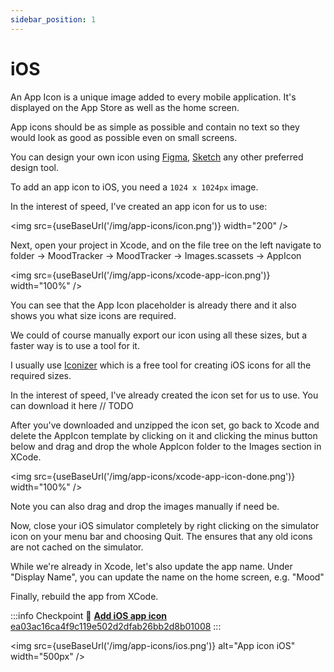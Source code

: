 ```yaml
---
sidebar_position: 1
---
```



# iOS

An App Icon is a unique image added to every mobile application. It's displayed on the App Store as well as the home screen.

App icons should be as simple as possible and contain no text so they would look as good as possible even on small screens.

You can design your own icon using [Figma](https://www.figma.com/), [Sketch](https://www.sketch.com/) any other preferred design tool.

To add an app icon to iOS, you need a `1024 x 1024px` image.

In the interest of speed, I've created an app icon for us to use:

<img src={useBaseUrl('/img/app-icons/icon.png')} width="200" />

Next, open your project in Xcode, and on the file tree on the left navigate to folder -> MoodTracker -> MoodTracker -> Images.scassets -> AppIcon

<img src={useBaseUrl('/img/app-icons/xcode-app-icon.png')} width="100%" />

You can see that the App Icon placeholder is already there and it also shows you what size icons are required.

We could of course manually export our icon using all these sizes, but a faster way is to use a tool for it.

I usually use [Iconizer](https://raphaelhanneken.com/iconizer/) which is a free tool for creating iOS icons for all the required sizes.

In the interest of speed, I've already created the icon set for us to use. You can download it here // TODO

After you've downloaded and unzipped the icon set, go back to Xcode and delete the AppIcon template by clicking on it and clicking the minus button below and drag and drop the whole AppIcon folder to the Images section in XCode.

<img src={useBaseUrl('/img/app-icons/xcode-app-icon-done.png')} width="100%" />

Note you can also drag and drop the images manually if need be.

Now, close your iOS simulator completely by right clicking on the simulator icon on your menu bar and choosing Quit. The ensures that any old icons are not cached on the simulator.

While we're already in Xcode, let's also update the app name. Under "Display Name", you can update the name on the home screen, e.g. "Mood"

Finally, rebuild the app from XCode.

:::info Checkpoint 🔗
[**Add iOS app icon** ea03ac16ca4f9c119e502d2dfab26bb2d8b01008](https://github.com/kadikraman/MoodTracker/commit/ea03ac16ca4f9c119e502d2dfab26bb2d8b01008)
:::

<img
  src={useBaseUrl('/img/app-icons/ios.png')}
  alt="App icon iOS"
  width="500px"
/>
